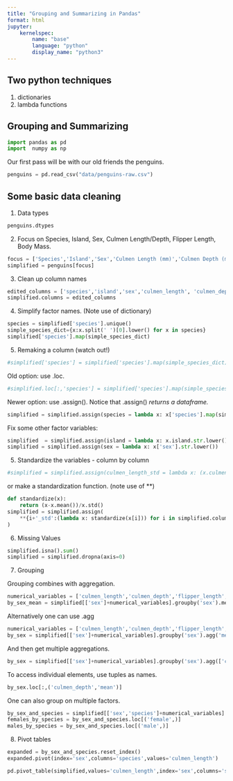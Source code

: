 ```yaml
---
title: "Grouping and Summarizing in Pandas"
format: html
jupyter:
    kernelspec:
        name: "base"
        language: "python"
        display_name: "python3"
---
```


## Two python techniques

1. dictionaries
2. lambda functions

## Grouping and Summarizing

```python
import pandas as pd
import  numpy as np
```

Our first pass will be with our old friends the penguins.

```python
penguins = pd.read_csv("data/penguins-raw.csv")
```

## Some basic data cleaning

1.  Data types

```python
penguins.dtypes
```

2. Focus on Species, Island, Sex, Culmen Length/Depth, Flipper Length, Body Mass.

```python
focus = ['Species','Island','Sex','Culmen Length (mm)','Culmen Depth (mm)','Flipper Length (mm)', 'Body Mass (g)']
simplified = penguins[focus]
```

3. Clean up column names

```python
edited_columns = ['species','island','sex','culmen_length', 'culmen_depth','flipper_length','body_mass']
simplified.columns = edited_columns
```

4. Simplify factor names. (Note use of dictionary)


```python
species = simplified['species'].unique()
simple_species_dict={x:x.split(' ')[0].lower() for x in species}
simplified['species'].map(simple_species_dict)
```

5. Remaking a column (watch out!)

```python
#simplified['species'] = simplified['species'].map(simple_species_dict)
```

Old option: use .loc.

```python
#simplified.loc[:,'species'] = simplified['species'].map(simple_species_dict)
```

Newer option: use .assign().  Notice that .assign() *returns a dataframe.*


```python
simplified = simplified.assign(species = lambda x: x['species'].map(simple_species_dict))
```

Fix some other factor variables:

```python
simplified  = simplified.assign(island = lambda x: x.island.str.lower())
simplified = simplified.assign(sex = lambda x: x['sex'].str.lower())
```

5.  Standardize the variables - column by column

```python
#simplified = simplified.assign(culmen_length_std = lambda x: (x.culmen_length-x.culmen_length.mean())/x.culmen_length.std())
```

or make a standardization function. (note use of **)

```python
def standardize(x):
    return (x-x.mean())/x.std()
simplified = simplified.assign(
    **{i+'_std':(lambda x: standardize(x[i])) for i in simplified.columns[3:]}
)
```

6.  Missing Values

```python
simplified.isna().sum()
simplified = simplified.dropna(axis=0)
```


7.  Grouping

Grouping combines with aggregation.

```python
numerical_variables = ['culmen_length','culmen_depth','flipper_length','body_mass']
by_sex_mean = simplified[['sex']+numerical_variables].groupby('sex').mean()
```

Alternatively one can use .agg

```python
numerical_variables = ['culmen_length','culmen_depth','flipper_length','body_mass']
by_sex = simplified[['sex']+numerical_variables].groupby('sex').agg('mean')
```

And then get multiple aggregations.

```python
by_sex = simplified[['sex']+numerical_variables].groupby('sex').agg(['count','mean','std'])
```

To access individual elements, use tuples as names.

```python
by_sex.loc[:,('culmen_depth','mean')]
```

One can also group on multiple factors.

```python
by_sex_and_species = simplified[['sex','species']+numerical_variables].groupby(['sex','species']).mean()
females_by_species = by_sex_and_species.loc[('female',)]
males_by_species = by_sex_and_species.loc[('male',)]
```

8.  Pivot tables

```python
expanded = by_sex_and_species.reset_index()
expanded.pivot(index='sex',columns='species',values='culmen_length')
```

```python
pd.pivot_table(simplified,values='culmen_length',index='sex',columns='species',aggfunc='mean')
```
